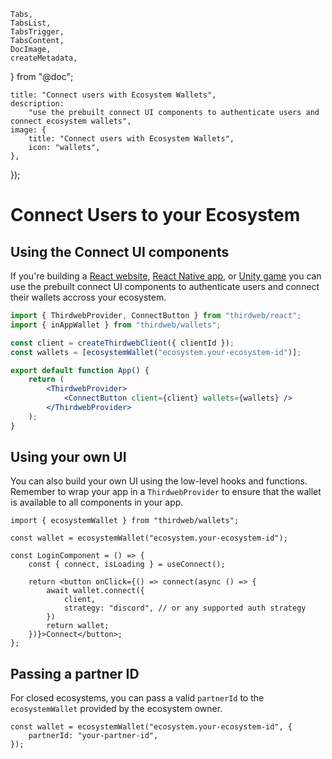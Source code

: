 	Tabs,
	TabsList,
	TabsTrigger,
	TabsContent,
	DocImage,
	createMetadata,
} from "@doc";

	title: "Connect users with Ecosystem Wallets",
	description:
		"use the prebuilt connect UI components to authenticate users and connect ecosystem wallets",
	image: {
		title: "Connect users with Ecosystem Wallets",
		icon: "wallets",
	},
});

# Connect Users to your Ecosystem

## Using the Connect UI components

If you're building a [React website](/typescript/react/v5/ConnectButton), [React Native app](/react-native/v5/), or [Unity game](/unity/ConnectWallet) you can use the prebuilt connect UI components to authenticate users and connect their wallets accross your ecosystem.

```jsx
import { ThirdwebProvider, ConnectButton } from "thirdweb/react";
import { inAppWallet } from "thirdweb/wallets";

const client = createThirdwebClient({ clientId });
const wallets = [ecosystemWallet("ecosystem.your-ecosystem-id")];

export default function App() {
	return (
		<ThirdwebProvider>
			<ConnectButton client={client} wallets={wallets} />
		</ThirdwebProvider>
	);
}
```

## Using your own UI

You can also build your own UI using the low-level hooks and functions. Remember to wrap your app in a `ThirdwebProvider` to ensure that the wallet is available to all components in your app.

```tsx
import { ecosystemWallet } from "thirdweb/wallets";

const wallet = ecosystemWallet("ecosystem.your-ecosystem-id");

const LoginComponent = () => {
	const { connect, isLoading } = useConnect();

	return <button onClick={() => connect(async () => {
		await wallet.connect({
			client,
			strategy: "discord", // or any supported auth strategy
		})
		return wallet;
	})}>Connect</button>;
};
```

## Passing a partner ID

For closed ecosystems, you can pass a valid `partnerId` to the `ecosystemWallet` provided by the ecosystem owner.

```tsx
const wallet = ecosystemWallet("ecosystem.your-ecosystem-id", {
	partnerId: "your-partner-id",
});
```
